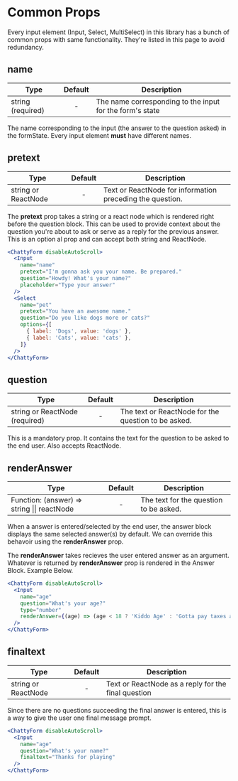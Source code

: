 # Common Props

Every input element (Input, Select, MultiSelect) in this library has a bunch of common props with same functionality. They're listed in this page to avoid redundancy.

## name

| Type              | Default | Description                                              |
| ----------------- | :-----: | -------------------------------------------------------- |
| string (required) |    -    | The name corresponding to the input for the form's state |

The name corresponding to the input (the answer to the question asked) in the formState. Every input element **must** have different names.

## pretext

| Type                | Default | Description                                               |
| ------------------- | :-----: | --------------------------------------------------------- |
| string or ReactNode |    -    | Text or ReactNode for information preceding the question. |

The **pretext** prop takes a string or a react node which is rendered right before the question block. This can be used to provide context about the question you're about to ask or serve as a reply for the previous answer.
This is an option al prop and can accept both string and ReactNode.

```.jsx
<ChattyForm disableAutoScroll>
  <Input
    name="name"
    pretext="I'm gonna ask you your name. Be prepared."
    question="Howdy! What's your name?"
    placeholder="Type your answer"
  />
  <Select
    name="pet"
    pretext="You have an awesome name."
    question="Do you like dogs more or cats?"
    options={[
      { label: 'Dogs', value: 'dogs' },
      { label: 'Cats', value: 'cats' },
    ]}
  />
</ChattyForm>
```

## question

| Type                           | Default | Description                                         |
| ------------------------------ | :-----: | --------------------------------------------------- |
| string or ReactNode (required) |    -    | The text or ReactNode for the question to be asked. |

This is a mandatory prop. It contains the text for the question to be asked to the end user. Also accepts ReactNode.

## renderAnswer

| Type                                        | Default | Description                            |
| ------------------------------------------- | :-----: | -------------------------------------- |
| Function: (answer) => string \|\| reactNode |    -    | The text for the question to be asked. |

When a answer is entered/selected by the end user, the answer block displays the same selected answer(s) by default. We can override this behavoir using the **renderAnswer** prop.

The **renderAnswer** takes recieves the user entered answer as an argument. Whatever is returned by **renderAnswer** prop is rendered in the Answer Block. Example Below.

```.jsx
<ChattyForm disableAutoScroll>
  <Input
    name="age"
    question="What's your age?"
    type="number"
    renderAnswer={(age) => (age < 18 ? 'Kiddo Age' : 'Gotta pay taxes age')}
  />
</ChattyForm>
```

## finaltext

| Type                | Default | Description                                         |
| ------------------- | :-----: | --------------------------------------------------- |
| string or ReactNode |    -    | Text or ReactNode as a reply for the final question |

Since there are no questions succeeding the final answer is entered, this is a way to give the user one final message prompt.

```.jsx
<ChattyForm disableAutoScroll>
  <Input
    name="age"
    question="What's your name?"
    finaltext="Thanks for playing"
  />
</ChattyForm>
```
